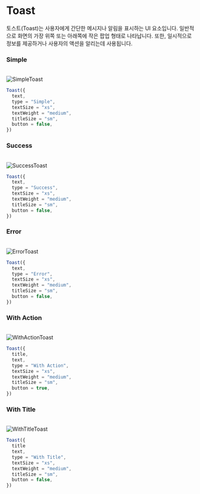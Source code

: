# Toast

토스트(Toast)는 사용자에게 간단한 메시지나 알림을 표시하는 UI 요소입니다. 일반적으로 화면의 가장 위쪽 또는 아래쪽에 작은 팝업 형태로 나타납니다.
또한, 일시적으로 정보를 제공하거나 사용자의 액션을 알리는데 사용됩니다.

### Simple

<br />


<div
  style={{
    border: "0.5px solid gray",
    borderRadius: "8px",
    display: "flex",
    justifyContent: "center",
    alignItems: "center",
    padding: "32px",
  }}
>
  <Image src="/SimpleToast.svg" alt="SimpleToast" width={360} height={60} />
</div>

```js
Toast({
  text,
  type = "Simple",
  textSize = "xs",
  textWeight = "medium",
  titleSize = "sm",
  button = false,
})
```

### Success

<br />

<div
  style={{
    border: "0.5px solid gray",
    borderRadius: "8px",
    display: "flex",
    justifyContent: "center",
    alignItems: "center",
    padding: "32px",
  }}
>
  <Image src="/SuccessToast.svg" alt="SuccessToast" width={360} height={60} />
</div>

```js
Toast({
  text,
  type = "Success",
  textSize = "xs",
  textWeight = "medium",
  titleSize = "sm",
  button = false,
})
```

### Error

<br />

<div
  style={{
    border: "0.5px solid gray",
    borderRadius: "8px",
    display: "flex",
    justifyContent: "center",
    alignItems: "center",
    padding: "32px",
  }}
>
  <Image src="/ErrorToast.svg" alt="ErrorToast" width={360} height={60} />
</div>

```js
Toast({
  text,
  type = "Error",
  textSize = "xs",
  textWeight = "medium",
  titleSize = "sm",
  button = false,
})
```

### With Action

<br />

<div
  style={{
    border: "0.5px solid gray",
    borderRadius: "8px",
    display: "flex",
    justifyContent: "center",
    alignItems: "center",
    padding: "32px",
  }}
>
  <Image
    src="/WithActionToast.svg"
    alt="WithActionToast"
    width={360}
    height={60}
  />
</div>

```js
Toast({
  title,
  text,
  type = "With Action",
  textSize = "xs",
  textWeight = "medium",
  titleSize = "sm",
  button = true,
})
```

### With Title

<br />

<div
  style={{
    border: "0.5px solid gray",
    borderRadius: "8px",
    display: "flex",
    justifyContent: "center",
    alignItems: "center",
    padding: "32px",
  }}
>
  <Image
    src="/WithTitleToast.svg"
    alt="WithTitleToast"
    width={360}
    height={60}
  />
</div>

```js
Toast({
  title
  text,
  type = "With Title",
  textSize = "xs",
  textWeight = "medium",
  titleSize = "sm",
  button = false,
})
```
